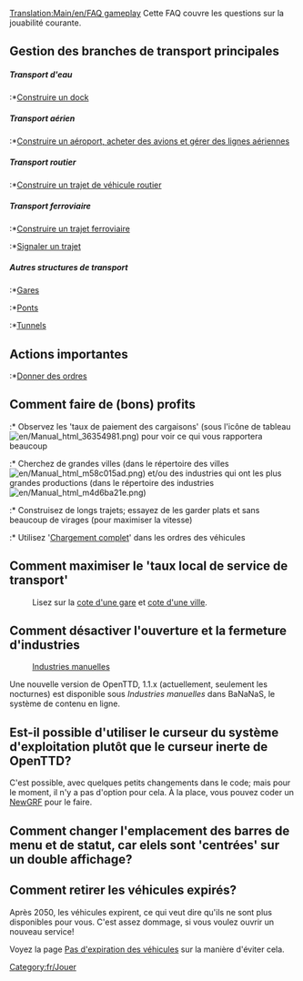 [[Translation:Main/en/FAQ gameplay]]{{en/-}}{{fr/MenuFAQ}}
Cette FAQ couvre les questions sur la jouabilité courante.

==Gestion des branches de transport principales==
=====Transport d'eau=====
:*[[Main/fr/Construction Maritime|Construire un dock]]

=====Transport aérien=====
:*[[Main/fr/Construction Aéroportuaire|Construire  un aéroport, acheter des avions et gérer des lignes aériennes]]

=====Transport routier=====
:*[[Main/fr/Construction Routière|Construire un trajet de véhicule routier]]

=====Transport ferroviaire=====
:*[[Main/fr/Construction Ferroviaire|Construire un trajet ferroviaire]]
:*[[Main/fr/Signaux|Signaler un trajet]]

=====Autres structures de transport=====
:*[[Main/fr/Gares|Gares]]
:*[[Main/fr/Ponts|Ponts]]
:*[[Main/fr/Tunnels|Tunnels]]

==Actions importantes==
:*[[Main/fr/Ordres|Donner des ordres]]

==Comment faire de (bons) profits==
:* Observez les 'taux de paiement des cargaisons' (sous l'icône de tableau [[File:en/Manual html 36354981.png]]) pour voir ce qui vous rapportera beaucoup
:* Cherchez de grandes villes (dans le répertoire des villes [[File:en/Manual html m58c015ad.png]]) et/ou des industries qui ont les plus grandes productions (dans le répertoire des industries [[File:en/Manual html m4d6ba21e.png]])
:* Construisez de longs trajets; essayez de les garder plats et sans beaucoup de virages (pour maximiser la vitesse)
:* Utilisez '[[Main/en/Ordres/Fr#Charger complètement|Chargement complet]]' dans les ordres des véhicules

==Comment maximiser le 'taux local de service de transport'==
:Lisez sur la [[Main/en/Mécanique du jeu/Fr#Cote d'une gare|cote d'une gare]] et [[Main/en/Mécanique du jeu/Fr#Cote des autorités locales|cote d'une ville]].

==Comment désactiver l'ouverture et la fermeture d'industries==
:[http://grfcrawler.tt-forums.net/details.php?do=details&id=244 Industries manuelles]

Une nouvelle version de OpenTTD, 1.1.x (actuellement, seulement les nocturnes) est disponible sous ''Industries manuelles'' dans BaNaNaS, le système de contenu en ligne.

==Est-il possible d'utiliser le curseur du système d'exploitation plutôt que le curseur inerte de OpenTTD?==
C'est possible, avec quelques petits changements dans le code; mais pour le moment, il n'y a pas d'option pour cela. À la place, vous pouvez coder un [[Main/fr/NewGRF|NewGRF]] pour le faire.

==Comment changer l'emplacement des barres de menu et de statut, car elels sont 'centrées' sur un double affichage?==

==Comment retirer les véhicules expirés?==
Après 2050, les véhicules expirent, ce qui veut dire qu'ils ne sont plus disponibles pour vous. C'est assez dommage, si vous voulez ouvrir un nouveau service!

Voyez la page [[Main/fr/Pas d'expiration des véhicules|Pas d'expiration des véhicules]] sur la manière d'éviter cela.

[[Category:fr/Jouer]]